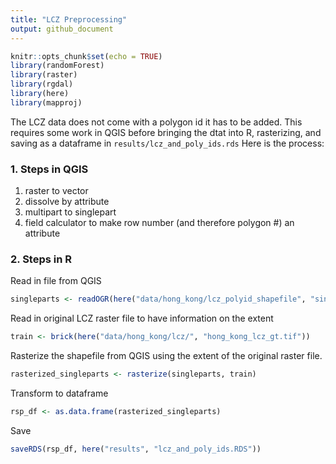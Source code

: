 ```yaml
---
title: "LCZ Preprocessing"
output: github_document
---
```


```r
knitr::opts_chunk$set(echo = TRUE)
library(randomForest)
library(raster)
library(rgdal)
library(here)
library(mapproj)
```

The LCZ data does not come with a polygon id it has to be added. This requires some work in QGIS before bringing the dtat into R, rasterizing, and saving as a dataframe in `results/lcz_and_poly_ids.rds` Here is the process:

### 1. Steps in QGIS

1. raster to vector
2. dissolve by attribute
3. multipart to singlepart
4. field calculator to make row number (and therefore polygon #) an attribute

### 2. Steps in R                                 

Read in file from QGIS

```r
singleparts <- readOGR(here("data/hong_kong/lcz_polyid_shapefile", "singleparts.shp"))
```

Read in original LCZ raster file to have information on the extent

```r
train <- brick(here("data/hong_kong/lcz/", "hong_kong_lcz_gt.tif"))
```

Rasterize the shapefile from QGIS using the extent of the original raster file. 

```r
rasterized_singleparts <- rasterize(singleparts, train)
```

Transform to dataframe

```r
rsp_df <- as.data.frame(rasterized_singleparts)
```

Save

```r
saveRDS(rsp_df, here("results", "lcz_and_poly_ids.RDS"))
```

